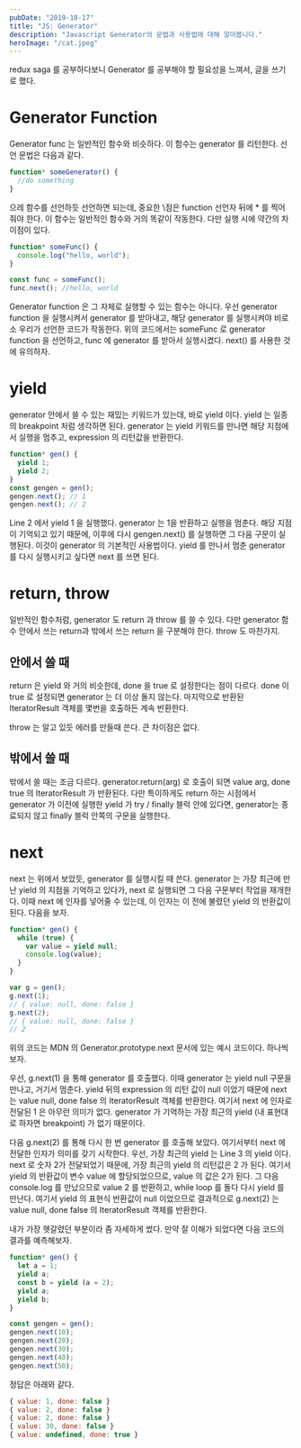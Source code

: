 ```yaml
---
pubDate: "2019-10-17"
title: "JS: Generator"
description: "Javascript Generator의 문법과 사용법에 대해 알아봅니다."
heroImage: "/cat.jpeg"
---
```


redux saga 를 공부하다보니 Generator 를 공부해야 할 필요성을 느껴서, 글을 쓰기로 했다.

# Generator Function

Generator func 는 일반적인 함수와 비슷하다. 이 함수는 generator 를 리턴한다. 선언 문법은 다음과 같다.

```javascript
function* someGenerator() {
  //do something
}
```

으레 함수를 선언하듯 선언하면 되는데, 중요한 \점은 function 선언자 뒤에 \* 를 찍어줘야 한다. 이 함수는 일반적인 함수와 거의 똑같이 작동한다. 다만 실행 시에 약간의 차이점이 있다.

```javascript
function* someFunc() {
  console.log("hello, world");
}

const func = someFunc();
func.next(); //hello, world
```

Generator function 은 그 자체로 실행할 수 있는 함수는 아니다. 우선 generator function 을 실행시켜서 generator 를 받아내고, 해당 generator 를 실행시켜야 비로소 우리가 선언한 코드가 작동한다. 위의 코드에서는 someFunc 로 generator function 을 선언하고, func 에 generator 를 받아서 실행시켰다. next() 를 사용한 것에 유의하자.

# yield

generator 안에서 쓸 수 있는 재밌는 키워드가 있는데, 바로 yield 이다. yield 는 일종의 breakpoint 처럼 생각하면 된다. generator 는 yield 키워드를 만나면 해당 지점에서 실행을 멈추고, expression 의 리턴값을 반환한다.

```javascript
function* gen() {
  yield 1;
  yield 2;
}
const gengen = gen();
gengen.next(); // 1
gengen.next(); // 2
```

Line 2 에서 yield 1 을 실행했다. generator 는 1을 반환하고 실행을 멈춘다. 해당 지점이 기억되고 있기 때문에, 이후에 다시 gengen.next() 를 실행하면 그 다음 구문이 실행된다. 이것이 generator 의 기본적인 사용법이다. yield 를 만나서 멈춘 generator 를 다시 실행시키고 싶다면 next 를 쓰면 된다.

# return, throw

일반적인 함수처럼, generator 도 return 과 throw 를 쓸 수 있다. 다만 generator 함수 안에서 쓰는 return과 밖에서 쓰는 return 을 구분해야 한다. throw 도 마찬가지.

## 안에서 쓸 때

return 은 yield 와 거의 비슷한데, done 을 true 로 설정한다는 점이 다르다. done 이 true 로 설정되면 generator 는 더 이상 돌지 않는다. 마지막으로 반환된 IteratorResult 객체를 몇번을 호출하든 계속 반환한다.

throw 는 알고 있듯 에러를 만들때 쓴다. 큰 차이점은 없다.

## 밖에서 쓸 때

밖에서 쓸 때는 조금 다르다. generator.return(arg) 로 호출이 되면 value arg, done true 의 IteratorResult 가 반환된다. 다만 특이하게도 return 하는 시점에서 generator 가 이전에 실행한 yield 가 try / finally 블럭 안에 있다면, generator는 종료되지 않고 finally 블럭 안쪽의 구문을 실행한다.

# next

next 는 위에서 보았듯, generator 를 실행시킬 때 쓴다. generator 는 가장 최근에 만난 yield 의 지점을 기억하고 있다가, next 로 실행되면 그 다음 구문부터 작업을 재개한다. 이때 next 에 인자를 넣어줄 수 있는데, 이 인자는 이 전에 불렸던 yield 의 반환값이 된다. 다음을 보자.

```javascript
function* gen() {
  while (true) {
    var value = yield null;
    console.log(value);
  }
}

var g = gen();
g.next(1);
// { value: null, done: false }
g.next(2);
// { value: null, done: false }
// 2
```

위의 코드는 MDN 의 Generator.prototype.next 문서에 있는 예시 코드이다. 하나씩 보자.

우선, g.next(1) 을 통해 generator 를 호출했다. 이때 generator 는 yield null 구문을 만나고, 거기서 멈춘다. yield 뒤의 expression 의 리턴 값이 null 이었기 때문에 next 는 value null, done false 의 IteratorResult 객체를 반환한다. 여기서 next 에 인자로 전달된 1 은 아무런 의미가 없다. generator 가 기억하는 가장 최근의 yield (내 표현대로 하자면 breakpoint) 가 없기 때문이다.

다음 g.next(2) 를 통해 다시 한 번 generator 를 호출해 보았다. 여기서부터 next 에 전달한 인자가 의미를 갖기 시작한다. 우선, 가장 최근의 yield 는 Line 3 의 yield 이다. next 로 숫자 2가 전달되었기 때문에, 가장 최근의 yield 의 리턴값은 2 가 된다. 여기서 yield 의 반환값이 변수 value 에 할당되었으므로, value 의 값은 2가 된다. 그 다음 console.log 를 만났으므로 value 2 를 반환하고, while loop 를 돌다 다시 yield 를 만난다. 여기서 yield 의 표현식 반환값이 null 이었으므로 결과적으로 g.next(2) 는 value null, done false 의 IteratorResult 객체를 반환한다.

내가 가장 헷갈렸던 부분이라 좀 자세하게 썼다. 만약 잘 이해가 되었다면 다음 코드의 결과를 예측해보자.

```javascript
function* gen() {
  let a = 1;
  yield a;
  const b = yield (a = 2);
  yield a;
  yield b;
}

const gengen = gen();
gengen.next(10);
gengen.next(20);
gengen.next(30);
gengen.next(40);
gengen.next(50);
```

정답은 아래와 같다.

```javascript
{ value: 1, done: false }
{ value: 2, done: false }
{ value: 2, done: false }
{ value: 30, done: false }
{ value: undefined, done: true }
```
